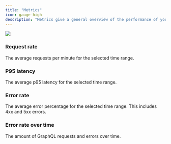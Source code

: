 ```yaml
---
title: "Metrics"
icon: gauge-high
description: "Metrics give a general overview of the performance of your federated graph. From here you can zoom in on specific time ranges and filter metrics by operation name, client name, and version."
---
```


<Frame caption="The Metrics overview">
    <img src="/images/studio/image-27.png" />
</Frame>

### Request rate

The average requests per minute for the selected time range.

### P95 latency

The average p95 latency for the selected time range.

### Error rate

The average error percentage for the selected time range. This includes 4xx and 5xx errors.

### Error rate over time

The amount of GraphQL requests and errors over time.

